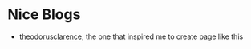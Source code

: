 # Nice Blogs

- [theodorusclarence](https://github.com/theodorusclarence), the one that inspired me to create page like this
